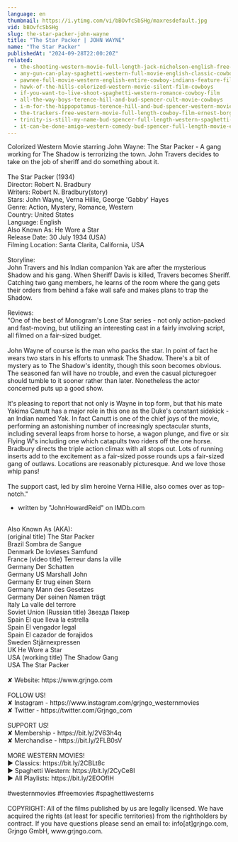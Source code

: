 ```yaml
---
language: en
thumbnail: https://i.ytimg.com/vi/bBOvfcSbSHg/maxresdefault.jpg
vid: bBOvfcSbSHg
slug: the-star-packer-john-wayne
title: "The Star Packer | JOHN WAYNE"
name: "The Star Packer"
publishedAt: "2024-09-28T22:00:20Z"
related:
  - the-shooting-western-movie-full-length-jack-nicholson-english-free-full-westerns
  - any-gun-can-play-spaghetti-western-full-movie-english-classic-cowboy-film-free-full-westerns
  - pawnee-full-movie-western-english-entire-cowboy-indians-feature-film-free-full-westerns
  - hawk-of-the-hills-colorized-western-movie-silent-film-cowboys
  - if-you-want-to-live-shoot-spaghetti-western-romance-cowboy-film
  - all-the-way-boys-terence-hill-and-bud-spencer-cult-movie-cowboys
  - i-m-for-the-hippopotamus-terence-hill-and-bud-spencer-western-movie
  - the-trackers-free-western-movie-full-length-cowboy-film-ernest-borgnine-free-movies
  - trinity-is-still-my-name-bud-spencer-full-length-western-spaghetti-western-full-movie
  - it-can-be-done-amigo-western-comedy-bud-spencer-full-length-movie-english-free-full-movies
---
```


Colorized Western Movie starring John Wayne: The Star Packer - A gang working for The Shadow is terrorizing the town. John Travers decides to take on the job of sheriff and do something about it.<br />
<br />
The Star Packer (1934)<br />
Director: Robert N. Bradbury<br />
Writers: Robert N. Bradbury(story)<br />
Stars: John Wayne, Verna Hillie, George 'Gabby' Hayes<br />
Genre: Action, Mystery, Romance, Western<br />
Country: United States<br />
Language: English<br />
Also Known As: He Wore a Star<br />
Release Date: 30 July 1934 (USA)<br />
Filming Location: Santa Clarita, California, USA<br />
<br />
Storyline:<br />
John Travers and his Indian companion Yak are after the mysterious Shadow and his gang. When Sheriff Davis is killed, Travers becomes Sheriff. Catching two gang members, he learns of the room where the gang gets their orders from behind a fake wall safe and makes plans to trap the Shadow.<br />
<br />
Reviews:<br />
"One of the best of Monogram's Lone Star series - not only action-packed and fast-moving, but utilizing an interesting cast in a fairly involving script, all filmed on a fair-sized budget.<br />
<br />
John Wayne of course is the man who packs the star. In point of fact he wears two stars in his efforts to unmask The Shadow. There's a bit of mystery as to The Shadow's identity, though this soon becomes obvious. The seasoned fan will have no trouble, and even the casual picturegoer should tumble to it sooner rather than later. Nonetheless the actor concerned puts up a good show.<br />
<br />
It's pleasing to report that not only is Wayne in top form, but that his mate Yakima Canutt has a major role in this one as the Duke's constant sidekick - an Indian named Yak. In fact Canutt is one of the chief joys of the movie, performing an astonishing number of increasingly spectacular stunts, including several leaps from horse to horse, a wagon plunge, and five or six Flying W's including one which catapults two riders off the one horse. Bradbury directs the triple action climax with all stops out. Lots of running inserts add to the excitement as a fair-sized posse rounds ups a fair-sized gang of outlaws. Locations are reasonably picturesque. And we love those whip pans!<br />
<br />
The support cast, led by slim heroine Verna Hillie, also comes over as top-notch."<br />
- written by "JohnHowardReid" on IMDb.com<br />
<br />
Also Known As (AKA):<br />
(original title) The Star Packer<br />
Brazil Sombra de Sangue<br />
Denmark De lovløses Samfund<br />
France (video title) Terreur dans la ville<br />
Germany Der Schatten<br />
Germany US Marshall John<br />
Germany Er trug einen Stern<br />
Germany Mann des Gesetzes<br />
Germany Der seinen Namen trägt<br />
Italy La valle del terrore<br />
Soviet Union (Russian title) Звезда Пакер<br />
Spain El que lleva la estrella<br />
Spain El vengador legal<br />
Spain El cazador de forajidos<br />
Sweden Stjärnexpressen<br />
UK He Wore a Star<br />
USA (working title) The Shadow Gang<br />
USA The Star Packer<br />
<br />
✘ Website: https://www.grjngo.com<br />
<br />
FOLLOW US!<br />
✘ Instagram - https://www.instagram.com/grjngo_westernmovies<br />
✘ Twitter - https://twitter.com/Grjngo_com<br />
<br />
SUPPORT US!<br />
✘ Membership - https://bit.ly/2V63h4q<br />
✘ Merchandise - https://bit.ly/2FLB0sV<br />
<br />
MORE WESTERN MOVIES! <br />
► Classics: https://bit.ly/2CBLt8c <br />
► Spaghetti Western: https://bit.ly/2CyCe8I <br />
► All Playlists: https://bit.ly/2EOOfIH <br />
<br />
#westernmovies #freemovies #spaghettiwesterns<br />
<br />
COPYRIGHT: All of the films published by us are legally licensed. We have acquired the rights (at least for specific territories) from the rightholders by contract. If you have questions please send an email to: info[at]grjngo.com, Grjngo GmbH, www.grjngo.com.
